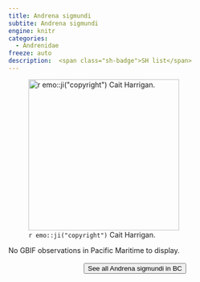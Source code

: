 ```yaml
---
title: Andrena sigmundi
subtite: Andrena sigmundi
engine: knitr
categories:
  - Andrenidae
freeze: auto
description:  <span class="sh-badge">SH list</span>
---
```

![`r emo::ji("copyright")` Cait Harrigan.](/files/no_bee.png){height=300}



No GBIF observations in Pacific Maritime to display.
<br><br>
<center>


<a href="NA"><button type="button" class="btn btn-secondary">See all Andrena sigmundi in BC <i class="fa-solid fa-arrow-up-right-from-square"></i> </button></a>
</center>
